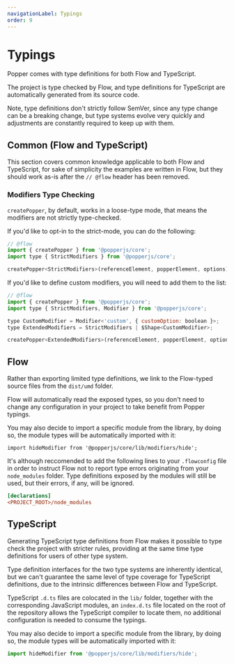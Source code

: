 ```yaml
---
navigationLabel: Typings
order: 9
---
```


# Typings

Popper comes with type definitions for both Flow and TypeScript.

The project is type checked by Flow, and type definitions for TypeScript are
automatically generated from its source code.

Note, type definitions don't strictly follow SemVer, since any type change can
be a breaking change, but type systems evolve very quickly and adjustments are
constantly required to keep up with them.

<x-ad />

## Common (Flow and TypeScript)

This section covers common knowledge applicable to both Flow and TypeScript, for
sake of simplicity the examples are written in Flow, but they should work as-is
after the `// @flow` header has been removed.

### Modifiers Type Checking

`createPopper`, by default, works in a loose-type mode, that means the modifiers
are not strictly type-checked.

If you'd like to opt-in to the strict-mode, you can do the following:

```js
// @flow
import { createPopper } from '@popperjs/core';
import type { StrictModifiers } from '@popperjs/core';

createPopper<StrictModifiers>(referenceElement, popperElement, options);
```

If you'd like to define custom modifiers, you will need to add them to the list:

```js
// @flow
import { createPopper } from '@popperjs/core';
import type { StrictModifiers, Modifier } from '@popperjs/core';

type CustomModifier = Modifier<'custom', { customOption: boolean }>;
type ExtendedModifiers = StrictModifiers | $Shape<CustomModifier>;

createPopper<ExtendedModifiers>(referenceElement, popperElement, options);
```

## Flow

Rather than exporting limited type definitions, we link to the Flow-typed source
files from the `dist/umd` folder.

Flow will automatically read the exposed types, so you don't need to change any
configuration in your project to take benefit from Popper typings.

You may also decide to import a specific module from the library, by doing so,
the module types will be automatically imported with it:

```flow
import hideModifier from '@popperjs/core/lib/modifiers/hide';
```

It's although reccomended to add the following lines to your `.flowconfig` file
in order to instruct Flow not to report type errors originating from your
`node_modules` folder. Type definitions exposed by the modules will still be
used, but their errors, if any, will be ignored.

```ini
[declarations]
<PROJECT_ROOT>/node_modules
```

## TypeScript

Generating TypeScript type definitions from Flow makes it possible to type check
the project with stricter rules, providing at the same time type definitions for
users of other type system.

Type definition interfaces for the two type systems are inherently identical,
but we can't guarantee the same level of type coverage for TypeScript
definitions, due to the intrinsic differences between Flow and TypeScript.

TypeScript `.d.ts` files are colocated in the `lib/` folder, together with the
corresponding JavaScript modules, an `index.d.ts` file located on the root of
the repository allows the TypeScript compiler to locate them, no additional
configuration is needed to consume the typings.

You may also decide to import a specific module from the library, by doing so,
the module types will be automatically imported with it:

```typescript
import hideModifier from '@popperjs/core/lib/modifiers/hide';
```
